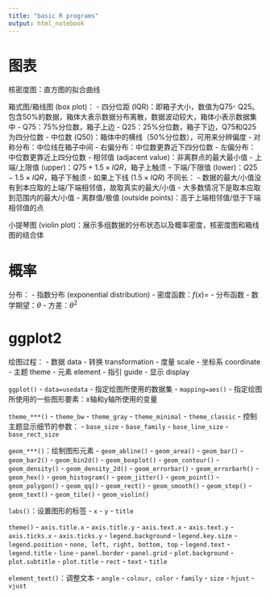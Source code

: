 ```yaml
---
title: "basic R programs"
output: html_notebook
---
```


#  图表

核密度图：直方图的拟合曲线

箱式图/箱线图 (box plot)：
- 四分位距 (IQR)：即箱子大小，数值为Q75- Q25。包含50%的数据，箱体大表示数据分布离散，数据波动较大，箱体小表示数据集中
	- Q75：75%分位数，箱子上边
	- Q25：25%分位数，箱子下边，Q75和Q25为四分位数
- 中位数 (Q50)：箱体中的横线（50%分位数），可用来分辨偏度
	- 对称分布：中位线在箱子中间
	- 右偏分布：中位数更靠近下四分位数
	- 左偏分布：中位数更靠近上四分位数
- 相邻值 (adjacent value)：非离群点的最大最小值
	- 上端/上限值 (upper)：$Q75+1.5\times IQR$，箱子上触须
	- 下端/下限值 (lower)：$Q25-1.5\times IQR$，箱子下触须
	- 如果上下线 ($1.5\times IQR$) 不同长：
		- 数据的最大/小值没有到本应取的上端/下端相邻值，故取真实的最大/小值
		- 大多数情况下是取本应取到范围内的最大/小值
- 离群值/极值 (outside points)：高于上端相邻值/低于下端相邻值的点

小提琴图 (violin plot)：展示多组数据的分布状态以及概率密度，核密度图和箱线图的结合体

# 概率

分布：
- 指数分布 (exponential distribution)
	- 密度函数：$f(x)=$
	- 分布函数
	- 数学期望：$\theta$
	- 方差：$\theta^2$


# ggplot2

绘图过程：
- 数据 data
- 转换 transformation
- 度量 scale
- 坐标系 coordinate
- 主题 theme
- 元素 element
- 指引 guide
- 显示 display

`ggplot()`
- `data=usedata`
	- 指定绘图所使用的数据集
- `mapping=aes()`
	- 指定绘图所使用的一些图形要素：x轴和y轴所使用的变量

`theme_***()`
- `theme_bw`
- `theme_gray`
- `theme_minimal`
- `theme_classic`
- 控制主题显示细节的参数：
	- `base_size`
	- `base_family`
	- `base_line_size`
	- `base_rect_size`

`geom_***()`：绘制图形元素
- `geom_abline()`
- `geom_area()`
- `geom_bar()`
- `geom_bar2()`
- `geom_bin2d()`
- `geom_boxplot()`
- `geom_contour()`
- `geom_density()`
- `geom_density_2d()`
- `geom_errorbar()`
- `geom_errorbarh()`
- `geom_hex()`
- `geom_histogram()`
- `geom_jitter()`
- `geom_point()`
- `geom_polygon()`
- `geom_qq()`
- `geom_rect()`
- `geom_smooth()`
- `geom_step()`
- `geom_text()`
- `geom_tile()`
- `geom_violin()`

`labs()`：设置图形的标签
- `x`
- `y`
- `title`

`theme()`
- `axis.title.x`
- `axis.title.y`
- `axis.text.x`
- `axis.text.y`
- `axis.ticks.x`
- `axis.ticks.y`
- `legend.background`
- `legend.key.size`
- `legend.position`
	- `none, left, right, bottom, top`
- `legend.text`
- `legend.title`
- `line`
- `panel.border`
- `panel.grid`
- `plot.background`
- `plot.subtitle`
- `plot.title`
- `rect`
- `text`
- `title`

`element_text()`：调整文本
- `angle`
- `colour, color`
- `family`
- `size`
- `hjust`
- `vjust`
